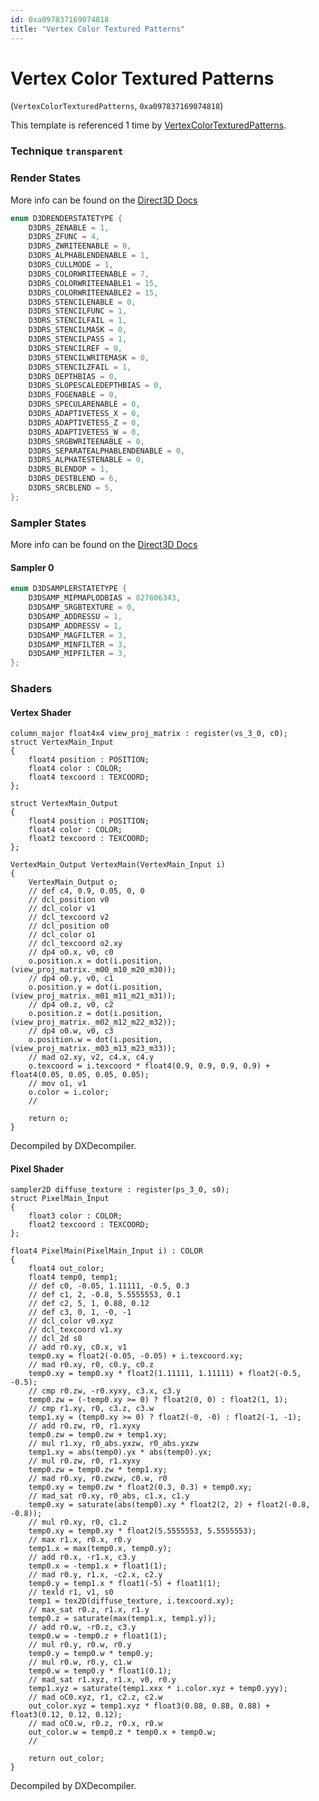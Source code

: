 ```yaml
---
id: 0xa097837169074818
title: "Vertex Color Textured Patterns"
---
```


# Vertex Color Textured Patterns
(`VertexColorTexturedPatterns`, `0xa097837169074818`)

This template is referenced 1 time by [VertexColorTexturedPatterns](/docs/Generated/Render%20Templates/default_render_templates.render_template_database#vertexcolortexturedpatterns).


### Technique `transparent`
### Render States
More info can be found on the [Direct3D Docs](https://learn.microsoft.com/en-us/windows/win32/direct3d9/d3drenderstatetype)
```cpp
enum D3DRENDERSTATETYPE {
	D3DRS_ZENABLE = 1,
	D3DRS_ZFUNC = 4,
	D3DRS_ZWRITEENABLE = 0,
	D3DRS_ALPHABLENDENABLE = 1,
	D3DRS_CULLMODE = 1,
	D3DRS_COLORWRITEENABLE = 7,
	D3DRS_COLORWRITEENABLE1 = 15,
	D3DRS_COLORWRITEENABLE2 = 15,
	D3DRS_STENCILENABLE = 0,
	D3DRS_STENCILFUNC = 1,
	D3DRS_STENCILFAIL = 1,
	D3DRS_STENCILMASK = 0,
	D3DRS_STENCILPASS = 1,
	D3DRS_STENCILREF = 0,
	D3DRS_STENCILWRITEMASK = 0,
	D3DRS_STENCILZFAIL = 1,
	D3DRS_DEPTHBIAS = 0,
	D3DRS_SLOPESCALEDEPTHBIAS = 0,
	D3DRS_FOGENABLE = 0,
	D3DRS_SPECULARENABLE = 0,
	D3DRS_ADAPTIVETESS_X = 0,
	D3DRS_ADAPTIVETESS_Z = 0,
	D3DRS_ADAPTIVETESS_W = 0,
	D3DRS_SRGBWRITEENABLE = 0,
	D3DRS_SEPARATEALPHABLENDENABLE = 0,
	D3DRS_ALPHATESTENABLE = 0,
	D3DRS_BLENDOP = 1,
	D3DRS_DESTBLEND = 6,
	D3DRS_SRCBLEND = 5,
};
```
### Sampler States
More info can be found on the [Direct3D Docs](https://learn.microsoft.com/en-us/windows/win32/direct3d9/d3dsamplerstatetype)
#### Sampler 0
```cpp
enum D3DSAMPLERSTATETYPE {
	D3DSAMP_MIPMAPLODBIAS = 827606343,
	D3DSAMP_SRGBTEXTURE = 0,
	D3DSAMP_ADDRESSU = 1,
	D3DSAMP_ADDRESSV = 1,
	D3DSAMP_MAGFILTER = 3,
	D3DSAMP_MINFILTER = 3,
	D3DSAMP_MIPFILTER = 3,
};
```
### Shaders
#### Vertex Shader
```hlsl
column_major float4x4 view_proj_matrix : register(vs_3_0, c0);
struct VertexMain_Input
{
    float4 position : POSITION;
    float4 color : COLOR;
    float4 texcoord : TEXCOORD;
};

struct VertexMain_Output
{
    float4 position : POSITION;
    float4 color : COLOR;
    float2 texcoord : TEXCOORD;
};

VertexMain_Output VertexMain(VertexMain_Input i)
{
    VertexMain_Output o;
    // def c4, 0.9, 0.05, 0, 0
    // dcl_position v0
    // dcl_color v1
    // dcl_texcoord v2
    // dcl_position o0
    // dcl_color o1
    // dcl_texcoord o2.xy
    // dp4 o0.x, v0, c0
    o.position.x = dot(i.position, (view_proj_matrix._m00_m10_m20_m30));
    // dp4 o0.y, v0, c1
    o.position.y = dot(i.position, (view_proj_matrix._m01_m11_m21_m31));
    // dp4 o0.z, v0, c2
    o.position.z = dot(i.position, (view_proj_matrix._m02_m12_m22_m32));
    // dp4 o0.w, v0, c3
    o.position.w = dot(i.position, (view_proj_matrix._m03_m13_m23_m33));
    // mad o2.xy, v2, c4.x, c4.y
    o.texcoord = i.texcoord * float4(0.9, 0.9, 0.9, 0.9) + float4(0.05, 0.05, 0.05, 0.05);
    // mov o1, v1
    o.color = i.color;
    // 

    return o;
}
```
Decompiled by DXDecompiler.
#### Pixel Shader
```hlsl
sampler2D diffuse_texture : register(ps_3_0, s0);
struct PixelMain_Input
{
    float3 color : COLOR;
    float2 texcoord : TEXCOORD;
};

float4 PixelMain(PixelMain_Input i) : COLOR
{
    float4 out_color;
    float4 temp0, temp1;
    // def c0, -0.05, 1.11111, -0.5, 0.3
    // def c1, 2, -0.8, 5.5555553, 0.1
    // def c2, 5, 1, 0.88, 0.12
    // def c3, 0, 1, -0, -1
    // dcl_color v0.xyz
    // dcl_texcoord v1.xy
    // dcl_2d s0
    // add r0.xy, c0.x, v1
    temp0.xy = float2(-0.05, -0.05) + i.texcoord.xy;
    // mad r0.xy, r0, c0.y, c0.z
    temp0.xy = temp0.xy * float2(1.11111, 1.11111) + float2(-0.5, -0.5);
    // cmp r0.zw, -r0.xyxy, c3.x, c3.y
    temp0.zw = (-temp0.xy >= 0) ? float2(0, 0) : float2(1, 1);
    // cmp r1.xy, r0, c3.z, c3.w
    temp1.xy = (temp0.xy >= 0) ? float2(-0, -0) : float2(-1, -1);
    // add r0.zw, r0, r1.xyxy
    temp0.zw = temp0.zw + temp1.xy;
    // mul r1.xy, r0_abs.yxzw, r0_abs.yxzw
    temp1.xy = abs(temp0).yx * abs(temp0).yx;
    // mul r0.zw, r0, r1.xyxy
    temp0.zw = temp0.zw * temp1.xy;
    // mad r0.xy, r0.zwzw, c0.w, r0
    temp0.xy = temp0.zw * float2(0.3, 0.3) + temp0.xy;
    // mad_sat r0.xy, r0_abs, c1.x, c1.y
    temp0.xy = saturate(abs(temp0).xy * float2(2, 2) + float2(-0.8, -0.8));
    // mul r0.xy, r0, c1.z
    temp0.xy = temp0.xy * float2(5.5555553, 5.5555553);
    // max r1.x, r0.x, r0.y
    temp1.x = max(temp0.x, temp0.y);
    // add r0.x, -r1.x, c3.y
    temp0.x = -temp1.x + float1(1);
    // mad r0.y, r1.x, -c2.x, c2.y
    temp0.y = temp1.x * float1(-5) + float1(1);
    // texld r1, v1, s0
    temp1 = tex2D(diffuse_texture, i.texcoord.xy);
    // max_sat r0.z, r1.x, r1.y
    temp0.z = saturate(max(temp1.x, temp1.y));
    // add r0.w, -r0.z, c3.y
    temp0.w = -temp0.z + float1(1);
    // mul r0.y, r0.w, r0.y
    temp0.y = temp0.w * temp0.y;
    // mul r0.w, r0.y, c1.w
    temp0.w = temp0.y * float1(0.1);
    // mad_sat r1.xyz, r1.x, v0, r0.y
    temp1.xyz = saturate(temp1.xxx * i.color.xyz + temp0.yyy);
    // mad oC0.xyz, r1, c2.z, c2.w
    out_color.xyz = temp1.xyz * float3(0.88, 0.88, 0.88) + float3(0.12, 0.12, 0.12);
    // mad oC0.w, r0.z, r0.x, r0.w
    out_color.w = temp0.z * temp0.x + temp0.w;
    // 

    return out_color;
}
```
Decompiled by DXDecompiler.
